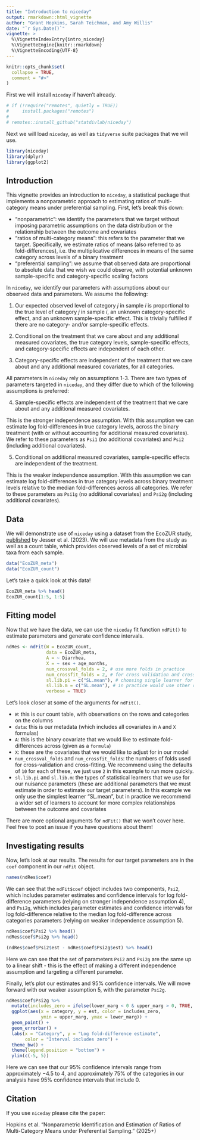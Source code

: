 ```yaml
---
title: "Introduction to niceday"
output: rmarkdown::html_vignette
author: "Grant Hopkins, Sarah Teichman, and Amy Willis"
date: "`r Sys.Date()`"
vignette: >
  %\VignetteIndexEntry{intro_niceday}
  %\VignetteEngine{knitr::rmarkdown}
  %\VignetteEncoding{UTF-8}
---
```


```r
knitr::opts_chunk$set(
  collapse = TRUE,
  comment = "#>"
)
```

First we will install `niceday` if haven't already.

```r
# if (!require("remotes", quietly = TRUE))
#     install.packages("remotes")
# 
# remotes::install_github("statdivlab/niceday")
```

Next we will load `niceday`, as well as `tidyverse` suite packages that we will use.

```r
library(niceday)
library(dplyr)
library(ggplot2)
```

## Introduction 

This vignette provides an introduction to `niceday`, a statistical package that implements a nonparametric approach to estimating ratios of multi-category means under preferential sampling. First, let's break this down:

- "nonparametric": we identify the parameters that we target without imposing parametric assumptions on the data distribution or the relationship between the outcome and covariates
- "ratios of multi-category means": this refers to the parameter that we target. Specifically, we estimate ratios of means (also referred to as fold-differences), i.e. the multiplicative differences in means of the same category across levels of a binary treatment
- "preferential sampling": we assume that observed data are proportional to absolute data that we wish we could observe, with potential unknown sample-specific and category-specific scaling factors 

In `niceday`, we identify our parameters with assumptions about our observed data and parameters. We assume the following:

1. Our expected observed level of category $j$ in sample $i$ is proportional to the true level of category $j$ in sample $i$, an unknown category-specific effect, and an unknown sample-specific effect. This is trivially fulfilled if there are no category- and/or sample-specific effects. 

2. Conditional on the treatment that we care about and any additional measured covariates, the true category levels, sample-specific effects, and category-specific effects are independent of each other. 

3. Category-specific effects are independent of the treatment that we care about and any additional measured covariates, for all categories. 

All parameters in `niceday` rely on assumptions 1-3. There are two types of parameters targeted in `niceday`, and they differ due to which of the following assumptions is preferred: 

4. Sample-specific effects are independent of the treatment that we care about and any additional measured covariates. 

This is the stronger independence assumption. With this assumption we can estimate log fold-differences in true category levels, across the binary treatment (with or without accounting for additional measured covariates). We refer to these parameters as `Psi1` (no additional covariates) and `Psi2` (including additional covariates).

5. Conditional on additional measured covariates, sample-specific effects are independent of the treatment. 

This is the weaker independence assumption. With this assumption we can estimate log fold-differences in true category levels across binary treatment levels relative to the median fold-differences across all categories. We refer to these parameters as `Psi1g` (no additional covariates) and `Psi2g` (including additional covariates).

## Data

We will demonstrate use of `niceday` using a dataset from the EcoZUR study, [published](https://pmc.ncbi.nlm.nih.gov/articles/PMC10730187/) by Jesser et al. (2023). We will use metadata from the study as well as a count table, which provides observed levels of a set of microbial taxa from each sample. 

```r
data("EcoZUR_meta")
data("EcoZUR_count")
```

Let's take a quick look at this data! 

```r
EcoZUR_meta %>% head()
EcoZUR_count[1:5, 1:5]
```

## Fitting model

Now that we have the data, we can use the `niceday` fit function `ndFit()` to estimate parameters and generate confidence intervals. 

```r
ndRes <- ndFit(W = EcoZUR_count, 
               data = EcoZUR_meta,
               A = ~ Diarrhea,
               X = ~ sex + age_months,
               num_crossval_folds = 2, # use more folds in practice
               num_crossfit_folds = 2, # for cross validation and cross fitting
               sl.lib.pi = c("SL.mean"), # choosing single learner for the example to run quickly,
               sl.lib.m = c("SL.mean"), # in practice would use other options as well
               verbose = TRUE)  
```

Let's look closer at some of the arguments for `ndFit()`. 

- `W`: this is our count table, with observations on the rows and categories on the columns
- `data`: this is our metadata (which includes all covariates in `A` and `X` formulas)
- `A`: this is the binary covariate that we would like to estimate fold-differences across (given as a `formula`)
- `X`: these are the covariates that we would like to adjust for in our model
- `num_crossval_folds` and `num_crossfit_folds`: the numbers of folds used for cross-validation and cross-fitting. We recommend using the defaults of `10` for each of these, we just use `2` in this example to run more quickly.
- `sl.lib.pi` and `sl.lib.m`: the types of statistical learners that we use for our nuisance parameters (these are additional parameters that we must estimate in order to estimate our target parameters). In this example we only use the simplest learner "SL.mean", but in practice we recommend a wider set of learners to account for more complex relationships between the outcome and covariates 

There are more optional arguments for `ndFit()` that we won't cover here. Feel free to post an issue if you have questions about them! 

## Investigating results 

Now, let's look at our results. The results for our target parameters are in the `coef` component in our `ndFit` object.

```r
names(ndRes$coef)
```

We can see that the `ndFit$coef` object includes two components, `Psi2`, which includes parameter estimates and confidence intervals for log fold-difference parameters (relying on stronger independence assumption 4), and `Psi2g`, which includes parameter estimates and confidence intervals for log fold-difference relative to the median log fold-difference across categories parameters (relying on weaker independence assumption 5). 

```r
ndRes$coef$Psi2 %>% head()
ndRes$coef$Psi2g %>% head()

(ndRes$coef$Psi2$est - ndRes$coef$Psi2g$est) %>% head()
```

Here we can see that the set of parameters `Psi2` and `Psi2g` are the same up to a linear shift - this is the effect of making a different independence assumption and targeting a different parameter. 

Finally, let's plot our estimates and 95% confidence intervals. We will move forward with our weaker assumption 5, with the parameter `Psi2g`. 

```r
ndRes$coef$Psi2g %>%
  mutate(includes_zero = ifelse(lower_marg < 0 & upper_marg > 0, TRUE, FALSE)) %>% 
  ggplot(aes(x = category, y = est, color = includes_zero,
             ymin = upper_marg, ymax = lower_marg)) + 
  geom_point() + 
  geom_errorbar() + 
  labs(x = "Category", y = "Log fold-difference estimate",
       color = "Interval includes zero") + 
  theme_bw() + 
  theme(legend.position = "bottom") + 
  ylim(c(-5, 5))
```

Here we can see that our 95% confidence intervals range from approximately $-4.5$ to $4$, and approximately 75% of the categories in our analysis have 95% confidence intervals that include $0$. 

## Citation

If you use `niceday` please cite the paper:

Hopkins et al. "Nonparametric Identification and Estimation of Ratios of Multi-Category Means under Preferential Sampling." (2025+)
